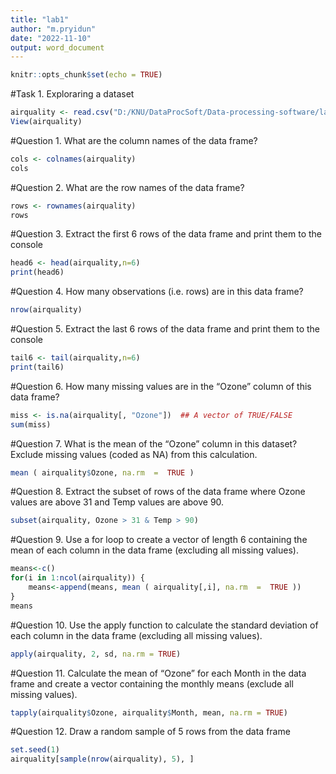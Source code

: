 ```yaml
---
title: "lab1"
author: "m.pryidun"
date: "2022-11-10"
output: word_document
---
```


```r
knitr::opts_chunk$set(echo = TRUE)
```
#Task 1. Exploraring a dataset
```r
airquality <- read.csv("D:/KNU/DataProcSoft/Data-processing-software/lab1/airquality.csv")
View(airquality)
```
#Question 1. What are the column names of the data frame?
```r
cols <- colnames(airquality)    
cols
```
#Question 2. What are the row names of the data frame?
```r
rows <- rownames(airquality)
rows
```
#Question 3. Extract the first 6 rows of the data frame and print them to the console
```r
head6 <- head(airquality,n=6)
print(head6)
```
#Question 4. How many observations (i.e. rows) are in this data frame?
```r
nrow(airquality)
```
#Question 5. Extract the last 6 rows of the data frame and print them to the console
```r
tail6 <- tail(airquality,n=6)
print(tail6)
```

#Question 6. How many missing values are in the “Ozone” column of this data frame?
```r
miss <- is.na(airquality[, "Ozone"])  ## A vector of TRUE/FALSE
sum(miss)
```

#Question 7. What is the mean of the “Ozone” column in this dataset? Exclude missing values (coded as NA) from this calculation.
```r
mean ( airquality$Ozone, na.rm  =  TRUE )
```

#Question 8. Extract the subset of rows of the data frame where Ozone values are above 31 and Temp values are above 90.
```r
subset(airquality, Ozone > 31 & Temp > 90)
```

#Question 9. Use a for loop to create a vector of length 6 containing the mean of each column in the data frame (excluding all missing values).
```r
means<-c()
for(i in 1:ncol(airquality)) {
    means<-append(means, mean ( airquality[,i], na.rm  =  TRUE ))
}
means
```

#Question 10. Use the apply function to calculate the standard deviation of each column in the data frame (excluding all missing values).
```r
apply(airquality, 2, sd, na.rm = TRUE)
```
#Question 11. Calculate the mean of “Ozone” for each Month in the data frame and create a vector containing the monthly means (exclude all missing values).
```r
tapply(airquality$Ozone, airquality$Month, mean, na.rm = TRUE)
```

#Question 12. Draw a random sample of 5 rows from the data frame
```r
set.seed(1)
airquality[sample(nrow(airquality), 5), ]
```


